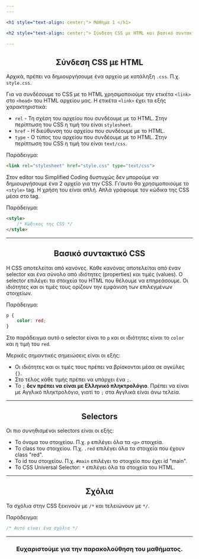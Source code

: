 ```yaml
---
---

<h1 style="text-align: center;"> Μάθημα 1 </h1>

<h2 style="text-align: center;"> Σύνδεση CSS με HTML και βασικό συντακτικό CSS </h2>

---
```


<h2 style="text-align: center;"> Σύνδεση CSS με HTML </h2>

Αρχικά, πρέπει να δημιουργήσουμε ένα αρχείο με κατάληξη ```.css```. Π.χ. ```style.css```.

Για να συνδέσουμε το CSS με το HTML χρησιμοποιούμε την ετικέτα ```<link>``` στο ```<head>``` του HTML αρχείου μας. 
Η ετικέτα ```<link>``` έχει τα εξής χαρακτηριστικά:

* ```rel```     - Τη σχέση του αρχείου που συνδέουμε με το HTML. Στην περίπτωση του CSS η τιμή του είναι ```stylesheet```.
* ```href```    - Η διεύθυνση του αρχείου που συνδέουμε με το HTML.
* ```type```    - Ο τύπος του αρχείου που συνδέουμε με το HTML. Στην περίπτωση του CSS η τιμή του είναι ```text/css```.

Παράδειγμα:

```html
<link rel="stylesheet" href="style.css" type="text/css">
```

Στον editor του Simplified Coding δυστυχώς δεν μπορούμε να δημιουργήσουμε ένα 2 αρχείο για την CSS.
Γι'αυτο θα χρησιμοποιούμε το ```<style>``` tag.
Η χρήση του είναι απλή. Απλά γράφουμε τον κώδικα της CSS μέσα στο tag.

Παράδειγμα:

```html
<style>
    /* Κώδικας της CSS */
</style>
```

---

<h2 style="text-align: center;"> Βασικό συντακτικό CSS </h2>

Η CSS αποτελείται από κανόνες. 
Κάθε κανόνας αποτελείται από έναν selector και ένα σύνολο από ιδιότητες (properties) και τιμές (values). 
Ο selector επιλέγει τα στοιχεία του HTML που θέλουμε να επηρεάσουμε.
Οι ιδιότητες και οι τιμές τους ορίζουν την εμφάνιση των επιλεγμένων στοιχείων.

Παράδειγμα:

```css
p {
    color: red;
}
```

Στο παράδειγμα αυτό ο selector είναι το ```p``` και οι ιδιότητες είναι το ```color``` και η τιμή του ```red```.

Μερικές σημαντικές σημειώσεις είναι οι εξής:
* Οι ιδιότητες και οι τιμές τους πρέπει να βρίσκονται μέσα σε αγκύλες ```{}```.
* Στο τέλος κάθε τιμής πρέπει να υπάρχει ένα ```;```.
* Το ```;``` **δεν πρέπει να είναι με Ελληνικό πληκτρολόγιο**. Πρέπει να είναι με Αγγλικό πληκτρολόγιο, γιατί το ```;``` στα Αγγλικά είναι άνω τελεία.

---

<h2 style="text-align: center;"> Selectors </h2>

Οι πιο συνηθισμένοι selectors είναι οι εξής:
* Το όνομα του στοιχείου. Π.χ. ```p``` επιλέγει όλα τα ```<p>``` στοιχεία.
* Το class του στοιχείου. Π.χ. ```.red``` επιλέγει όλα τα στοιχεία που έχουν class "red".
* Το id του στοιχείου. Π.χ. ```#main``` επιλέγει το στοιχείο που έχει id "main".
* Το CSS Universal Selector: ```*``` επιλέγει όλα τα στοιχεία του HTML.

---

<h2 style="text-align: center;"> Σχόλια </h2>

Τα σχόλια στην CSS ξεκινούν με ```/*``` και τελειώνουν με ```*/```.

Παράδειγμα:

```css
/* Αυτό είναι ένα σχόλιο */
```

---

<h3 style="text-align: center;"> Ευχαριστούμε για την παρακολούθηση του μαθήματος. </h3>